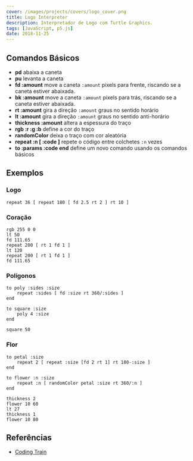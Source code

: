 ```yaml
---
cover: /images/projects/covers/logo_cover.png
title: Logo Interpreter
description: Interpretador de Logo com Turtle Graphics.
tags: [JavaScript, p5.js]
date: 2018-11-25
---
```



<Logo client:only="react" />

## Comandos Básicos

-   **pd** abaixa a caneta
-   **pu** levanta a caneta
-   **fd :amount** move a caneta `:amount` pixels para frente, riscando se a caneta estiver abaixada.
-   **bk :amount** move a caneta `:amount` pixels para trás, riscando se a caneta estiver abaixada.
-   **rt :amount** gira a direção `:amount` graus no sentido horário
-   **lt :amount** gira a direção `:amount` graus no sentido anti-horário
-   **thickness :amount** altera a espessura do traço
-   **rgb :r :g :b** define a cor do traço
-   **randomColor** deixa o traço com cor aleatória
-   **repeat :n [ :code ]** repete o código entre colchetes `:n` vezes
-   **to :params :code end** define um novo comando usando os comandos básicos

## Exemplos

### Logo

```logo
repeat 36 [ repeat 180 [ fd 2.5 rt 2 ] rt 10 ]
```

### Coração

```logo
rgb 255 0 0
lt 50
fd 111.65
repeat 200 [ rt 1 fd 1 ]
lt 120
repeat 200 [ rt 1 fd 1 ]
fd 111.65
```

### Polígonos

```logo
to poly :sides :size
	repeat :sides [ fd :size rt 360/:sides ]
end

to square :size
	poly 4 :size
end

square 50
```

### Flor

```logo
to petal :size
	repeat 2 [ repeat :size [fd 2 rt 1] rt 180-:size ]
end

to flower :n :size
	repeat :n [ randomColor petal :size rt 360/:n ]
end

thickness 2
flower 10 60
lt 27
thickness 1
flower 10 80
```

## Referências

-   [Coding Train](https://www.youtube.com/watch?v=i-k04yzfMpw)
